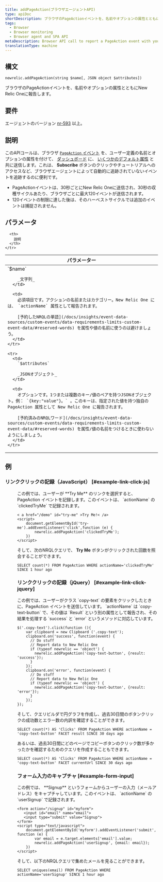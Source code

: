 ```yaml
---
title: addPageAction(ブラウザエージェントAPI)
type: apiDoc
shortDescription: ブラウザのPageActionイベントを、名前やオプションの属性とともにNew Relic Oneに報告します。
tags:
  - Browser
  - Browser monitoring
  - Browser agent and SPA API
metaDescription: Browser API call to report a PageAction event with your user-defined name and attributes to New Relic Dashboards.
translationType: machine
---
```


## 構文

```
newrelic.addPageAction(string $name[, JSON object $attributes])
```

ブラウザのPageActionイベントを、名前やオプションの属性とともにNew Relic Oneに報告します。

## 要件

エージェントのバージョン [nr-593](/docs/release-notes/new-relic-browser-release-notes/browser-agent-release-notes) 以上。

## 説明

このAPIコールは、ブラウザ [`PageAction` イベント](/docs/insights/explore-data/custom-events/insert-browser-custom-events-attributes-insights-javascript-api) を、ユーザー定義の名前とオプションの属性を付けて、 [ダッシュボード](/docs/query-your-data/explore-query-data/dashboards/introduction-new-relic-one-dashboards) に、 [いくつかのデフォルト属性](/docs/insights/explore-data/attributes/browser-default-attributes-insights) と共に送信します。これは、 **Subscribe** ボタンのクリックやチュートリアルへのアクセスなど、ブラウザエージェントによって自動的に追跡されていないイベントを追跡するのに便利です。

* PageActionイベントは、30秒ごとにNew Relic Oneに送信され、30秒の収穫サイクルあたり、ブラウザごとに最大120イベントが送信されます。
* 120イベントの制限に達した後は、そのハーベストサイクルでは追加のイベントは捕捉されません。

## パラメータ

<table>
  <thead>
    <tr>
      <th width="25%">
        パラメーター
      </th>

      <th>
        説明
      </th>
    </tr>
  </thead>

  <tbody>
    <tr>
      <td>
        `$name`

        _文字列_
      </td>

      <td>
        必須項目です。アクションの名前またはカテゴリー。New Relic One には、 `actionName` 属性として報告されます。

        [予約したNRQLの単語](/docs/insights/event-data-sources/custom-events/data-requirements-limits-custom-event-data/#reserved-words) を属性や値の名前に使うのは避けましょう。
      </td>
    </tr>

    <tr>
      <td>
        `$attributes`

        _JSONオブジェクト_
      </td>

      <td>
        オプションです。1つまたは複数のキー/値のペアを持つJSONオブジェクト。例： `{key:"value"}。` 。このキーは、指定された値を持つ独自の PageAction 属性として New Relic One に報告されます。

        [予約済みのNRQLワード](/docs/insights/event-data-sources/custom-events/data-requirements-limits-custom-event-data/#reserved-words) を属性/値の名前をつけるときに使わないようにしましょう。
      </td>
    </tr>
  </tbody>
</table>

## 例

### リンククリックの記録（JavaScript） [#example-link-click-js]

<dd>
  この例では、ユーザーが **Try Me** のリンクを選択すると、PageAction イベントを記録します。このイベントは、 `actionName` の `clickedTryMe` で記録されます。

  ```
  < a href="/demo" id="try-me" >Try Me!< /a>
  <script>
      document.getElementById('try-me').addEventListener('click',function (e) {
          newrelic.addPageAction('clickedTryMe');
      })
  </script>
  ```

  そして、次のNRQLクエリで、 **Try Me** ボタンがクリックされた回数を照会することができます。

  ```
  SELECT count(*) FROM PageAction WHERE actionName='clickedTryMe' SINCE 1 hour ago
  ```

  ### リンククリックの記録（jQuery） [#example-link-click-jquery]
</dd>

<dd>
  この例では、ユーザーがクラス `copy-text` の要素をクリックしたときに、PageAction イベントを送信しています。 `actionName` は `copy-text-button` で、その値は `Result` という別の属性として報告され、その結果を処理する `success` と `error` というメソッドに対応しています。

  ```
  $('.copy-text').click(function (){
      var clipboard = new Clipboard ('.copy-text');
      clipboard.on('success', function(event) {
        // Do stuff
        // Report data to New Relic One
        if (typeof newrelic == 'object') {
          newrelic.addPageAction('copy-text-button', {result: 'success'});
        }
      });
      clipboard.on('error', function(event) {
        // Do stuff
        // Report data to New Relic One
        if (typeof newrelic == 'object') {
          newrelic.addPageAction('copy-text-button', {result: 'error'});
        }
      });
  });
  ```

  そして、クエリビルダで円グラフを作成し、過去30日間のボタンクリックの成功数とエラー数の内訳を確認することができます。

  ```
  SELECT count(*) AS 'Clicks' FROM PageAction WHERE actionName = 'copy-text-button' FACET result SINCE 30 days ago
  ```

  あるいは、過去30日間にどのページでコピーボタンのクリック数が多かったかを確認するためのクエリを作成することもできます。

  ```
  SELECT count(*) AS 'Clicks' FROM PageAction WHERE actionName = 'copy-text-button' FACET currentUrl SINCE 30 days ago
  ```

  ### フォーム入力のキャプチャ [#example-form-input]
</dd>

<dd>
  この例では、 **Signup** というフォームからユーザーの入力（メールアドレス）をキャプチャしています。このイベントは、 `actionName` の `userSignup` で記録されます。

  ```
  <form action="/signup" id="myform">
     <input id="email" name="email">
     <input type="submit" value="Signup">
  </form>
  <script type="text/javascript">
      document.getElementById('myform').addEventListener('submit', function (e) {
          var email = e.target.elements['email'].value;
          newrelic.addPageAction('userSignup', {email: email});
      })
  </script>
  ```

  そして、以下のNRQLクエリで集めたメールを見ることができます。

  ```
  SELECT uniques(email) FROM PageAction WHERE actionName='userSignup' SINCE 1 hour ago
  ```
</dd>
